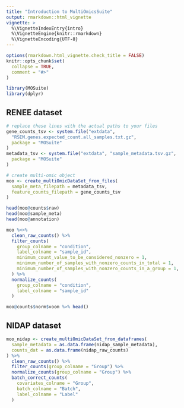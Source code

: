 ```yaml
---
title: "Introduction to MultiOmicsSuite"
output: rmarkdown::html_vignette
vignette: >
  %\VignetteIndexEntry{intro}
  %\VignetteEngine{knitr::rmarkdown}
  %\VignetteEncoding{UTF-8}
---
```


```r
options(rmarkdown.html_vignette.check_title = FALSE)
knitr::opts_chunk$set(
  collapse = TRUE,
  comment = "#>"
)
```

```r
library(MOSuite)
library(dplyr)
```

## RENEE dataset

```r
# replace these lines with the actual paths to your files
gene_counts_tsv <- system.file("extdata",
  "RSEM.genes.expected_count.all_samples.txt.gz",
  package = "MOSuite"
)
metadata_tsv <- system.file("extdata", "sample_metadata.tsv.gz",
  package = "MOSuite"
)

# create multi-omic object
moo <- create_multiOmicDataSet_from_files(
  sample_meta_filepath = metadata_tsv,
  feature_counts_filepath = gene_counts_tsv
)

head(moo@counts$raw)
head(moo@sample_meta)
head(moo@annotation)
```
```r
moo %<>%
  clean_raw_counts() %>%
  filter_counts(
    group_colname = "condition",
    label_colname = "sample_id",
    minimum_count_value_to_be_considered_nonzero = 1,
    minimum_number_of_samples_with_nonzero_counts_in_total = 1,
    minimum_number_of_samples_with_nonzero_counts_in_a_group = 1,
  ) %>%
  normalize_counts(
    group_colname = "condition",
    label_colname = "sample_id"
  )

moo@counts$norm$voom %>% head()
```

## NIDAP dataset

```r
moo_nidap <- create_multiOmicDataSet_from_dataframes(
  sample_metadata = as.data.frame(nidap_sample_metadata),
  counts_dat = as.data.frame(nidap_raw_counts)
) %>%
  clean_raw_counts() %>%
  filter_counts(group_colname = "Group") %>%
  normalize_counts(group_colname = "Group") %>%
  batch_correct_counts(
    covariates_colname = "Group",
    batch_colname = "Batch",
    label_colname = "Label"
  )
```
